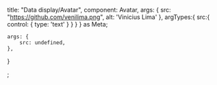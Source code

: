 
  title: "Data display/Avatar",
  component: Avatar,
  args: {
    src: "https://github.com/venilima.png",
    alt: 'Vinicius Lima'
  },
  argTypes:{
    src:{
      control: {
        type: 'text'
      }
    }
  }
} as Meta<AvatarProps>;


    args: {
        src: undefined,
    },
}

;

